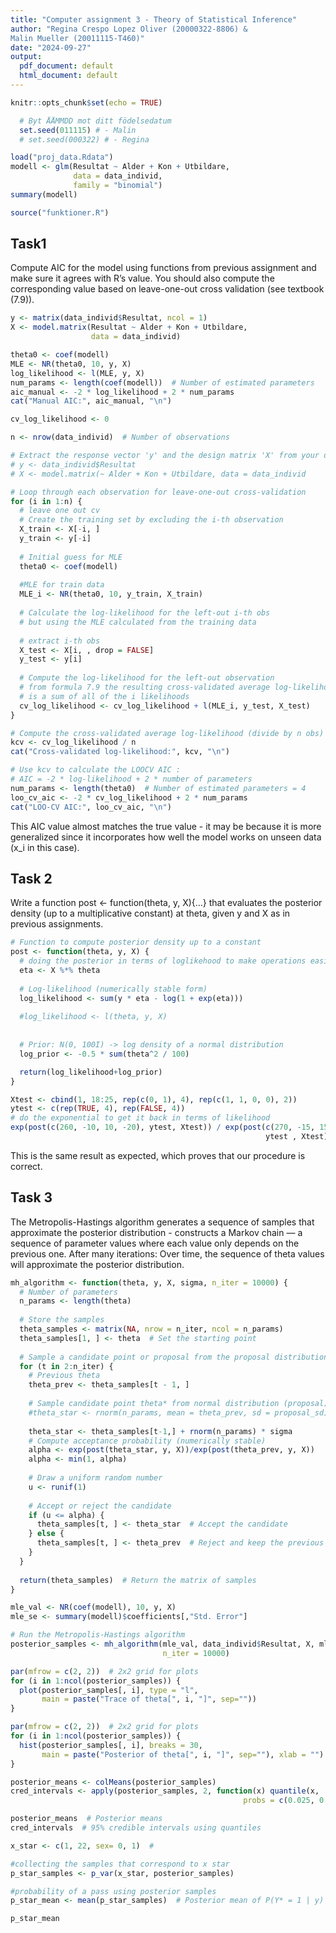 ```yaml
---
title: "Computer assignment 3 - Theory of Statistical Inference"
author: "Regina Crespo Lopez Oliver (20000322-8806) & 
Malin Mueller (20011115-T460)"
date: "2024-09-27"
output:
  pdf_document: default
  html_document: default
---
```

```r
knitr::opts_chunk$set(echo = TRUE)
```
```r
  # Byt ÅÅMMDD mot ditt födelsedatum 
  set.seed(011115) # - Malin
  # set.seed(000322) # - Regina
```


```r
load("proj_data.Rdata")
modell <- glm(Resultat ~ Alder + Kon + Utbildare, 
              data = data_individ,
              family = "binomial")
summary(modell)
```
```r
source("funktioner.R")
```

## Task1
Compute AIC for the model using functions from previous assignment and make sure 
it agrees with R’s value. You should also compute the corresponding value based 
on leave-one-out cross validation (see textbook (7.9)).


```r
y <- matrix(data_individ$Resultat, ncol = 1)
X <- model.matrix(Resultat ~ Alder + Kon + Utbildare, 
                  data = data_individ)

theta0 <- coef(modell)
MLE <- NR(theta0, 10, y, X)
log_likelihood <- l(MLE, y, X)
num_params <- length(coef(modell))  # Number of estimated parameters
aic_manual <- -2 * log_likelihood + 2 * num_params
cat("Manual AIC:", aic_manual, "\n")
```

```r
cv_log_likelihood <- 0

n <- nrow(data_individ)  # Number of observations

# Extract the response vector 'y' and the design matrix 'X' from your data
# y <- data_individ$Resultat
# X <- model.matrix(~ Alder + Kon + Utbildare, data = data_individ

# Loop through each observation for leave-one-out cross-validation
for (i in 1:n) {
  # leave one out cv
  # Create the training set by excluding the i-th observation
  X_train <- X[-i, ]
  y_train <- y[-i]
  
  # Initial guess for MLE 
  theta0 <- coef(modell)  
  
  #MLE for train data
  MLE_i <- NR(theta0, 10, y_train, X_train)
  
  # Calculate the log-likelihood for the left-out i-th obs
  # but using the MLE calculated from the training data
  
  # extract i-th obs
  X_test <- X[i, , drop = FALSE]
  y_test <- y[i]
  
  # Compute the log-likelihood for the left-out observation
  # from formula 7.9 the resulting cross-validated average log-likelihood
  # is a sum of all of the i likelihoods
  cv_log_likelihood <- cv_log_likelihood + l(MLE_i, y_test, X_test)
}

# Compute the cross-validated average log-likelihood (divide by n obs)
kcv <- cv_log_likelihood / n
cat("Cross-validated log-likelihood:", kcv, "\n")

# Use kcv to calculate the LOOCV AIC :
# AIC = -2 * log-likelihood + 2 * number of parameters
num_params <- length(theta0)  # Number of estimated parameters = 4
loo_cv_aic <- -2 * cv_log_likelihood + 2 * num_params
cat("LOO-CV AIC:", loo_cv_aic, "\n")
```
This AIC value almost matches the true value - it may be because it is more 
generalized since it incorporates how well the model works on unseen 
data (x_i in this case).

## Task 2
Write a function post <- function(theta, y, X){...} that evaluates the posterior
density (up to a multiplicative constant) at theta, given y and X as in previous
assignments.
```r
# Function to compute posterior density up to a constant
post <- function(theta, y, X) {
  # doing the posterior in terms of loglikehood to make operations easier
  eta <- X %*% theta
  
  # Log-likelihood (numerically stable form)
  log_likelihood <- sum(y * eta - log(1 + exp(eta)))
  
  #log_likelihood <- l(theta, y, X)
  
  
  # Prior: N(0, 100I) -> log density of a normal distribution
  log_prior <- -0.5 * sum(theta^2 / 100)

  return(log_likelihood+log_prior)
}

Xtest <- cbind(1, 18:25, rep(c(0, 1), 4), rep(c(1, 1, 0, 0), 2))
ytest <- c(rep(TRUE, 4), rep(FALSE, 4))
# do the exponential to get it back in terms of likelihood
exp(post(c(260, -10, 10, -20), ytest, Xtest)) / exp(post(c(270, -15, 15, -25), 
                                                         ytest , Xtest))
```
This is the same result as expected, which proves that our procedure is correct.

## Task 3

The Metropolis-Hastings algorithm generates a sequence of samples that 
approximate the posterior distribution - constructs a Markov chain — a sequence 
of parameter values where each value only depends on the previous one. After 
many iterations: Over time, the sequence of theta values will approximate the 
posterior distribution.

```r
mh_algorithm <- function(theta, y, X, sigma, n_iter = 10000) {
  # Number of parameters
  n_params <- length(theta)
  
  # Store the samples
  theta_samples <- matrix(NA, nrow = n_iter, ncol = n_params)
  theta_samples[1, ] <- theta  # Set the starting point
  
  # Sample a candidate point or proposal from the proposal distribution
  for (t in 2:n_iter) {
    # Previous theta
    theta_prev <- theta_samples[t - 1, ]
    
    # Sample candidate point theta* from normal distribution (proposal)
    #theta_star <- rnorm(n_params, mean = theta_prev, sd = proposal_sd)
    
    theta_star <- theta_samples[t-1,] + rnorm(n_params) * sigma
    # Compute acceptance probability (numerically stable)
    alpha <- exp(post(theta_star, y, X))/exp(post(theta_prev, y, X))
    alpha <- min(1, alpha)  
    
    # Draw a uniform random number
    u <- runif(1)
    
    # Accept or reject the candidate
    if (u <= alpha) {
      theta_samples[t, ] <- theta_star  # Accept the candidate
    } else {
      theta_samples[t, ] <- theta_prev  # Reject and keep the previous value
    }
  }
  
  return(theta_samples)  # Return the matrix of samples
}
```

```r
mle_val <- NR(coef(modell), 10, y, X)  
mle_se <- summary(modell)$coefficients[,"Std. Error"]

# Run the Metropolis-Hastings algorithm
posterior_samples <- mh_algorithm(mle_val, data_individ$Resultat, X, mle_se, 
                                  n_iter = 10000)
```

```r
par(mfrow = c(2, 2))  # 2x2 grid for plots
for (i in 1:ncol(posterior_samples)) {
  plot(posterior_samples[, i], type = "l", 
       main = paste("Trace of theta[", i, "]", sep=""))
}
```
```r
par(mfrow = c(2, 2))  # 2x2 grid for plots
for (i in 1:ncol(posterior_samples)) {
  hist(posterior_samples[, i], breaks = 30, 
       main = paste("Posterior of theta[", i, "]", sep=""), xlab = "")
}
```

```r
posterior_means <- colMeans(posterior_samples)
cred_intervals <- apply(posterior_samples, 2, function(x) quantile(x, 
                                                    probs = c(0.025, 0.975)))

posterior_means  # Posterior means
cred_intervals  # 95% credible intervals using quantiles
```
```r

x_star <- c(1, 22, sex= 0, 1)  # 

#collecting the samples that correspond to x star
p_star_samples <- p_var(x_star, posterior_samples)

#probability of a pass using posterior samples
p_star_mean <- mean(p_star_samples)  # Posterior mean of P(Y* = 1 | y)

p_star_mean  
```

